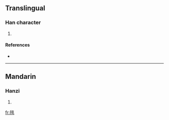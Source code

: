 ==Translingual==

===Han character===
{{Han char|rn=82|rad=毛|as=08|sn=12|four=|canj=竹山中一卜 (HULMY)}}

# {{defn|Han|sort=毛08}}

====References====
* {{Han ref|kx=0594.261|dkj=16884|hdz=31999.150|uh=6BF4|ud=27636}}

----

==Mandarin==

===Hanzi===
{{cmn-hanzi|pin=[[bī]] ([[bi1]]), [[sāi]] ([[sai1]])|wg=pi<sup>1</sup>, sai<sup>1</sup>}}

# {{defn|Mandarin}}

[[fr:毴]]